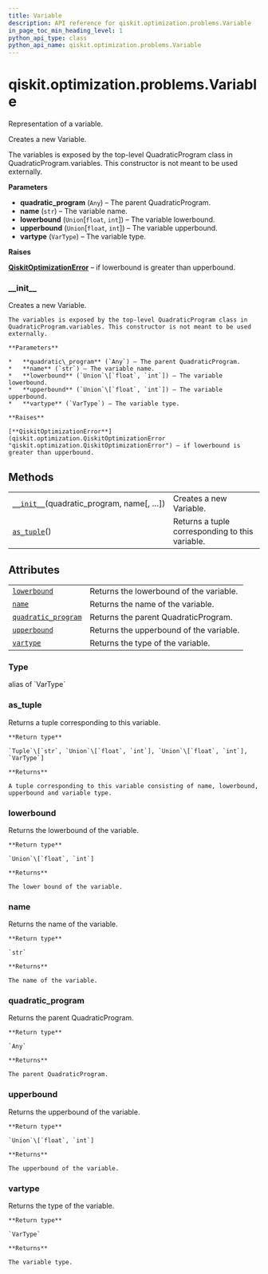 ```yaml
---
title: Variable
description: API reference for qiskit.optimization.problems.Variable
in_page_toc_min_heading_level: 1
python_api_type: class
python_api_name: qiskit.optimization.problems.Variable
---
```


# qiskit.optimization.problems.Variable

<Class id="qiskit.optimization.problems.Variable" github="https://github.com/qiskit-community/qiskit-aqua/tree/stable/0.9/qiskit/optimization/problems/variable.py" signature="Variable(quadratic_program, name, lowerbound=0, upperbound=1e+20, vartype=<VarType.CONTINUOUS: 0>)">
  Representation of a variable.

  Creates a new Variable.

  The variables is exposed by the top-level QuadraticProgram class in QuadraticProgram.variables. This constructor is not meant to be used externally.

  **Parameters**

  *   **quadratic\_program** (`Any`) – The parent QuadraticProgram.
  *   **name** (`str`) – The variable name.
  *   **lowerbound** (`Union`\[`float`, `int`]) – The variable lowerbound.
  *   **upperbound** (`Union`\[`float`, `int`]) – The variable upperbound.
  *   **vartype** (`VarType`) – The variable type.

  **Raises**

  [**QiskitOptimizationError**](qiskit.optimization.QiskitOptimizationError "qiskit.optimization.QiskitOptimizationError") – if lowerbound is greater than upperbound.

  ### \_\_init\_\_

  <Function id="qiskit.optimization.problems.Variable.__init__" name="__init__" signature="__init__(quadratic_program, name, lowerbound=0, upperbound=1e+20, vartype=<VarType.CONTINUOUS: 0>)">
    Creates a new Variable.

    The variables is exposed by the top-level QuadraticProgram class in QuadraticProgram.variables. This constructor is not meant to be used externally.

    **Parameters**

    *   **quadratic\_program** (`Any`) – The parent QuadraticProgram.
    *   **name** (`str`) – The variable name.
    *   **lowerbound** (`Union`\[`float`, `int`]) – The variable lowerbound.
    *   **upperbound** (`Union`\[`float`, `int`]) – The variable upperbound.
    *   **vartype** (`VarType`) – The variable type.

    **Raises**

    [**QiskitOptimizationError**](qiskit.optimization.QiskitOptimizationError "qiskit.optimization.QiskitOptimizationError") – if lowerbound is greater than upperbound.
  </Function>

  ## Methods

  |                                                                                                                                                |                                                 |
  | ---------------------------------------------------------------------------------------------------------------------------------------------- | ----------------------------------------------- |
  | [`__init__`](#qiskit.optimization.problems.Variable.__init__ "qiskit.optimization.problems.Variable.__init__")(quadratic\_program, name\[, …]) | Creates a new Variable.                         |
  | [`as_tuple`](#qiskit.optimization.problems.Variable.as_tuple "qiskit.optimization.problems.Variable.as_tuple")()                               | Returns a tuple corresponding to this variable. |

  ## Attributes

  |                                                                                                                                           |                                         |
  | ----------------------------------------------------------------------------------------------------------------------------------------- | --------------------------------------- |
  | [`lowerbound`](#qiskit.optimization.problems.Variable.lowerbound "qiskit.optimization.problems.Variable.lowerbound")                      | Returns the lowerbound of the variable. |
  | [`name`](#qiskit.optimization.problems.Variable.name "qiskit.optimization.problems.Variable.name")                                        | Returns the name of the variable.       |
  | [`quadratic_program`](#qiskit.optimization.problems.Variable.quadratic_program "qiskit.optimization.problems.Variable.quadratic_program") | Returns the parent QuadraticProgram.    |
  | [`upperbound`](#qiskit.optimization.problems.Variable.upperbound "qiskit.optimization.problems.Variable.upperbound")                      | Returns the upperbound of the variable. |
  | [`vartype`](#qiskit.optimization.problems.Variable.vartype "qiskit.optimization.problems.Variable.vartype")                               | Returns the type of the variable.       |

  ### Type

  <Attribute id="qiskit.optimization.problems.Variable.Type" name="Type">
    alias of `VarType`
  </Attribute>

  ### as\_tuple

  <Function id="qiskit.optimization.problems.Variable.as_tuple" name="as_tuple" signature="as_tuple()">
    Returns a tuple corresponding to this variable.

    **Return type**

    `Tuple`\[`str`, `Union`\[`float`, `int`], `Union`\[`float`, `int`], `VarType`]

    **Returns**

    A tuple corresponding to this variable consisting of name, lowerbound, upperbound and variable type.
  </Function>

  ### lowerbound

  <Function id="qiskit.optimization.problems.Variable.lowerbound" name="lowerbound" signature="property lowerbound">
    Returns the lowerbound of the variable.

    **Return type**

    `Union`\[`float`, `int`]

    **Returns**

    The lower bound of the variable.
  </Function>

  ### name

  <Function id="qiskit.optimization.problems.Variable.name" name="name" signature="property name">
    Returns the name of the variable.

    **Return type**

    `str`

    **Returns**

    The name of the variable.
  </Function>

  ### quadratic\_program

  <Function id="qiskit.optimization.problems.Variable.quadratic_program" name="quadratic_program" signature="property quadratic_program">
    Returns the parent QuadraticProgram.

    **Return type**

    `Any`

    **Returns**

    The parent QuadraticProgram.
  </Function>

  ### upperbound

  <Function id="qiskit.optimization.problems.Variable.upperbound" name="upperbound" signature="property upperbound">
    Returns the upperbound of the variable.

    **Return type**

    `Union`\[`float`, `int`]

    **Returns**

    The upperbound of the variable.
  </Function>

  ### vartype

  <Function id="qiskit.optimization.problems.Variable.vartype" name="vartype" signature="property vartype">
    Returns the type of the variable.

    **Return type**

    `VarType`

    **Returns**

    The variable type.
  </Function>
</Class>

